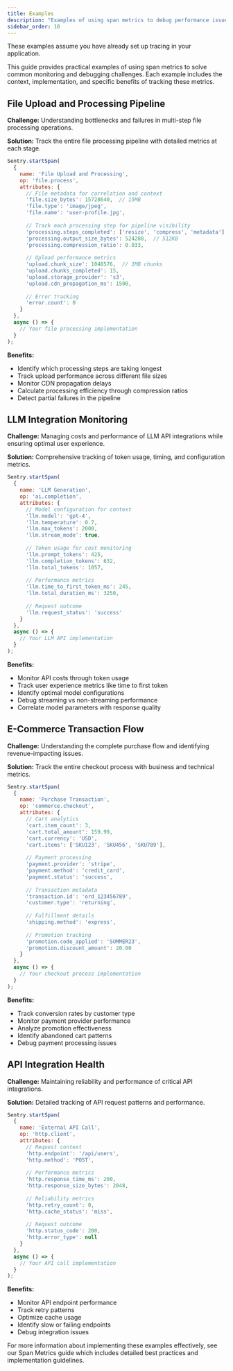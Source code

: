 ```yaml
---
title: Examples
description: "Examples of using span metrics to debug performance issues and monitor application behavior."
sidebar_order: 10
---
```


<Alert>

These examples assume you have already <PlatformLink to="/tracing/">set up tracing</PlatformLink> in your application.

</Alert>

This guide provides practical examples of using span metrics to solve common monitoring and debugging challenges. Each example includes the context, implementation, and specific benefits of tracking these metrics.

## File Upload and Processing Pipeline

**Challenge:** Understanding bottlenecks and failures in multi-step file processing operations.

**Solution:** Track the entire file processing pipeline with detailed metrics at each stage.

```javascript
Sentry.startSpan(
  {
    name: 'File Upload and Processing',
    op: 'file.process',
    attributes: {
      // File metadata for correlation and context
      'file.size_bytes': 15728640,  // 15MB
      'file.type': 'image/jpeg',
      'file.name': 'user-profile.jpg',
      
      // Track each processing step for pipeline visibility
      'processing.steps_completed': ['resize', 'compress', 'metadata'],
      'processing.output_size_bytes': 524288,  // 512KB
      'processing.compression_ratio': 0.033,
      
      // Upload performance metrics
      'upload.chunk_size': 1048576,  // 1MB chunks
      'upload.chunks_completed': 15,
      'upload.storage_provider': 's3',
      'upload.cdn_propagation_ms': 1500,
      
      // Error tracking
      'error.count': 0
    }
  },
  async () => {
    // Your file processing implementation
  }
);
```

**Benefits:**
- Identify which processing steps are taking longest
- Track upload performance across different file sizes
- Monitor CDN propagation delays
- Calculate processing efficiency through compression ratios
- Detect partial failures in the pipeline

## LLM Integration Monitoring

**Challenge:** Managing costs and performance of LLM API integrations while ensuring optimal user experience.

**Solution:** Comprehensive tracking of token usage, timing, and configuration metrics.

```javascript
Sentry.startSpan(
  {
    name: 'LLM Generation',
    op: 'ai.completion',
    attributes: {
      // Model configuration for context
      'llm.model': 'gpt-4',
      'llm.temperature': 0.7,
      'llm.max_tokens': 2000,
      'llm.stream_mode': true,
      
      // Token usage for cost monitoring
      'llm.prompt_tokens': 425,
      'llm.completion_tokens': 632,
      'llm.total_tokens': 1057,
      
      // Performance metrics
      'llm.time_to_first_token_ms': 245,
      'llm.total_duration_ms': 3250,
      
      // Request outcome
      'llm.request_status': 'success'
    }
  },
  async () => {
    // Your LLM API implementation
  }
);
```

**Benefits:**
- Monitor API costs through token usage
- Track user experience metrics like time to first token
- Identify optimal model configurations
- Debug streaming vs non-streaming performance
- Correlate model parameters with response quality

## E-Commerce Transaction Flow

**Challenge:** Understanding the complete purchase flow and identifying revenue-impacting issues.

**Solution:** Track the entire checkout process with business and technical metrics.

```javascript
Sentry.startSpan(
  {
    name: 'Purchase Transaction',
    op: 'commerce.checkout',
    attributes: {
      // Cart analytics
      'cart.item_count': 3,
      'cart.total_amount': 159.99,
      'cart.currency': 'USD',
      'cart.items': ['SKU123', 'SKU456', 'SKU789'],
      
      // Payment processing
      'payment.provider': 'stripe',
      'payment.method': 'credit_card',
      'payment.status': 'success',
      
      // Transaction metadata
      'transaction.id': 'ord_123456789',
      'customer.type': 'returning',
      
      // Fulfillment details
      'shipping.method': 'express',
      
      // Promotion tracking
      'promotion.code_applied': 'SUMMER23',
      'promotion.discount_amount': 20.00
    }
  },
  async () => {
    // Your checkout process implementation
  }
);
```

**Benefits:**
- Track conversion rates by customer type
- Monitor payment provider performance
- Analyze promotion effectiveness
- Identify abandoned cart patterns
- Debug payment processing issues

## API Integration Health

**Challenge:** Maintaining reliability and performance of critical API integrations.

**Solution:** Detailed tracking of API request patterns and performance.

```javascript
Sentry.startSpan(
  {
    name: 'External API Call',
    op: 'http.client',
    attributes: {
      // Request context
      'http.endpoint': '/api/users',
      'http.method': 'POST',
      
      // Performance metrics
      'http.response_time_ms': 200,
      'http.response_size_bytes': 2048,
      
      // Reliability metrics
      'http.retry_count': 0,
      'http.cache_status': 'miss',
      
      // Request outcome
      'http.status_code': 200,
      'http.error_type': null
    }
  },
  async () => {
    // Your API call implementation
  }
);
```

**Benefits:**
- Monitor API endpoint performance
- Track retry patterns
- Optimize cache usage
- Identify slow or failing endpoints
- Debug integration issues

For more information about implementing these examples effectively, see our <PlatformLink to="/tracing/span-metrics/">Span Metrics guide</PlatformLink> which includes detailed best practices and implementation guidelines.
